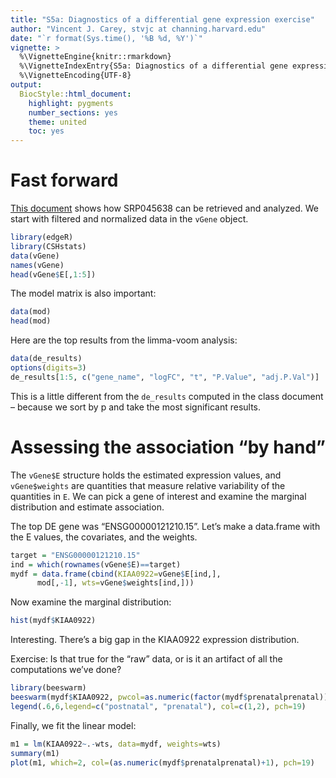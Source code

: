 ```yaml
---
title: "S5a: Diagnostics of a differential gene expression exercise"
author: "Vincent J. Carey, stvjc at channing.harvard.edu"
date: "`r format(Sys.time(), '%B %d, %Y')`"
vignette: >
  %\VignetteEngine{knitr::rmarkdown}
  %\VignetteIndexEntry{S5a: Diagnostics of a differential gene expression exercise}
  %\VignetteEncoding{UTF-8}
output:
  BiocStyle::html_document:
    highlight: pygments
    number_sections: yes
    theme: united
    toc: yes
---
```


# Fast forward

[This document](https://lcolladotor.github.io/cshl_rstats_genome_scale_2023/differential-gene-expression-analysis-with-limma.html#differential-expression) shows how SRP045638 can be retrieved
and analyzed.  We start with filtered and normalized data in the `vGene` object.

```r
library(edgeR)
library(CSHstats)
data(vGene)
names(vGene)
head(vGene$E[,1:5])
```

The model matrix is also important:
```r
data(mod)
head(mod)
```

Here are the top results from the limma-voom analysis:
```r
data(de_results)
options(digits=3)
de_results[1:5, c("gene_name", "logFC", "t", "P.Value", "adj.P.Val")]
```
This is a little different from the `de_results` computed in the
class document -- because we sort by p and take the most significant
results.


# Assessing the association "by hand"

The `vGene$E` structure holds the 
estimated expression values, and `vGene$weights` are
quantities that measure relative variability of
the quantities in `E`.  We can pick a gene of
interest and examine the marginal distribution
and estimate association.

The top DE gene was
"ENSG00000121210.15".  Let's make a data.frame with the E
values, the covariates, and the weights.

```r
target = "ENSG00000121210.15"
ind = which(rownames(vGene$E)==target)
mydf = data.frame(cbind(KIAA0922=vGene$E[ind,],
      mod[,-1], wts=vGene$weights[ind,]))
```

Now examine the marginal distribution:
```r
hist(mydf$KIAA0922)
```
   
Interesting.  There's a big gap in the KIAA0922
expression distribution.  

Exercise: Is that true for the
"raw" data, or is it an artifact of all the
computations we've done?

```r
library(beeswarm)
beeswarm(mydf$KIAA0922, pwcol=as.numeric(factor(mydf$prenatalprenatal)))
legend(.6,6,legend=c("postnatal", "prenatal"), col=c(1,2), pch=19)
```

Finally, we fit the linear model:
```r
m1 = lm(KIAA0922~.-wts, data=mydf, weights=wts)
summary(m1)
plot(m1, which=2, col=(as.numeric(mydf$prenatalprenatal)+1), pch=19)
```
